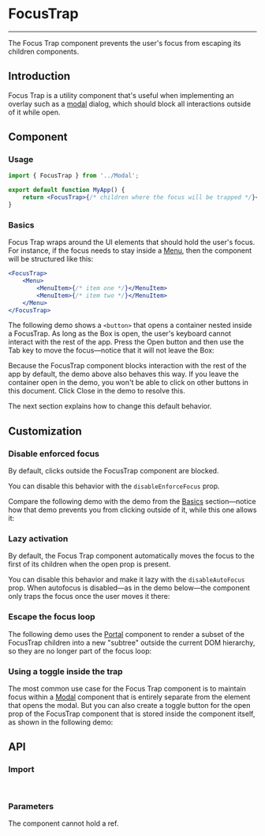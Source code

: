 
<Meta title="Utils/FocusTrap" />

# FocusTrap

---

The Focus Trap component prevents the user's focus from escaping its children components.

## Introduction

Focus Trap is a utility component that's useful when implementing an overlay such as a [modal](?path=/docs/utils-modal--docs) dialog, which should block all interactions outside of it while open.

## Component

### Usage

```jsx
import { FocusTrap } from '../Modal';

export default function MyApp() {
    return <FocusTrap>{/* children where the focus will be trapped */}</FocusTrap>;
}
```

### Basics

Focus Trap wraps around the UI elements that should hold the user's focus. For instance, if the focus needs to stay inside a [Menu](?path=/docs/navigation-menu--docs), then the component will be structured like this:

```jsx
<FocusTrap>
    <Menu>
        <MenuItem>{/* item one */}</MenuItem>
        <MenuItem>{/* item two */}</MenuItem>
    </Menu>
</FocusTrap>
```

The following demo shows a `<button>` that opens a container nested inside a FocusTrap. As long as the Box is open, the user's keyboard cannot interact with the rest of the app. Press the Open button and then use the Tab key to move the focus—notice that it will not leave the Box:

<Canvas sourceState="hidden" of={FocusTrapDefaultStories.Basics} />

Because the FocusTrap component blocks interaction with the rest of the app by default, the demo above also behaves this way. If you leave the container open in the demo, you won't be able to click on other buttons in this document. Click Close in the demo to resolve this.

The next section explains how to change this default behavior.

## Customization

### Disable enforced focus

By default, clicks outside the FocusTrap component are blocked.

You can disable this behavior with the `disableEnforceFocus` prop.

Compare the following demo with the demo from the [Basics](#basics) section—notice how that demo prevents you from clicking outside of it, while this one allows it:

<Canvas sourceState="hidden" of={FocusTrapDefaultStories.DisableEnforcedFocus} />

### Lazy activation

By default, the Focus Trap component automatically moves the focus to the first of its children when the open prop is present.

You can disable this behavior and make it lazy with the `disableAutoFocus` prop. When autofocus is disabled—as in the demo below—the component only traps the focus once the user moves it there:

<Canvas sourceState="hidden" of={FocusTrapDefaultStories.LazyActivation} />

### Escape the focus loop

The following demo uses the [Portal](?path=/docs/utils-portal--docs) component to render a subset of the FocusTrap children into a new "subtree" outside the current DOM hierarchy, so they are no longer part of the focus loop:

<Canvas sourceState="hidden" of={FocusTrapDefaultStories.PortalFocusTrap} />

### Using a toggle inside the trap

The most common use case for the Focus Trap component is to maintain focus within a [Modal](?path=/docs/utils-modal--docs) component that is entirely separate from the element that opens the modal. But you can also create a toggle button for the open prop of the FocusTrap component that is stored inside the component itself, as shown in the following demo:

<Canvas sourceState="hidden" of={FocusTrapDefaultStories.ContainedToggleTrappedFocus} />

## API

### Import

```jsx
import { FocusTrap } from '../FocusTrap';
```

### Parameters

The component cannot hold a ref.

<ArgTypes of={FocusTrap} />
